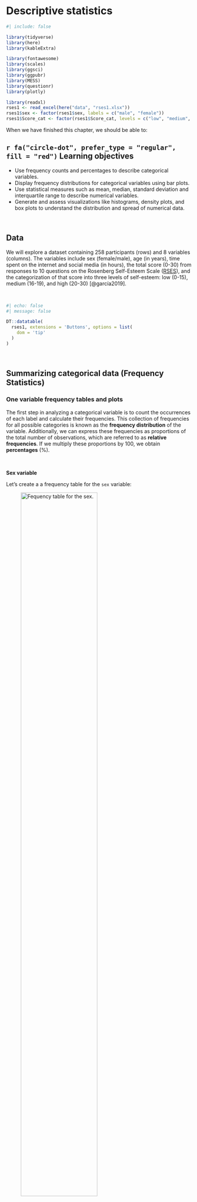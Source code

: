 # Descriptive statistics {#sec-descriptive}

```r
#| include: false

library(tidyverse)
library(here)
library(kableExtra)

library(fontawesome)
library(scales)
library(ggsci)
library(ggpubr)
library(MESS)
library(questionr)
library(plotly)

library(readxl)
rses1 <- read_excel(here("data", "rses1.xlsx"))
rses1$sex <- factor(rses1$sex, labels = c("male", "female"))
rses1$Score_cat <- factor(rses1$Score_cat, levels = c("low", "medium", "high"))
```

When we have finished this chapter, we should be able to:

::: {.callout-caution icon="false"}
## `r fa("circle-dot", prefer_type = "regular", fill = "red")` Learning objectives

-   Use frequency counts and percentages to describe categorical variables.
-   Display frequency distributions for categorical variables using bar plots.
-   Use statistical measures such as mean, median, standard deviation and interquartile range to describe numerical variables.
-   Generate and assess visualizations like histograms, density plots, and box plots to understand the distribution and spread of numerical data.
:::

 

## Data

We will explore a dataset containing 258 participants (rows) and 8 variables (columns). The variables include sex (female/male), age (in years), time spent on the internet and social media (in hours), the total score (0-30) from responses to 10 questions on the Rosenberg Self-Esteem Scale ([RSES](https://socy.umd.edu/about-us/using-rosenberg-self-esteem-scale)), and the categorization of that score into three levels of self-esteem: low (0-15), medium (16-19), and high (20-30) [@garcía2019].

 

```r
#| echo: false
#| message: false

DT::datatable(
  rses1, extensions = 'Buttons', options = list(
    dom = 'tip'
  )
)

```

 

## Summarizing categorical data (Frequency Statistics)

### One variable frequency tables and plots

The first step in analyzing a categorical variable is to count the occurrences of each label and calculate their frequencies. This collection of frequencies for all possible categories is known as the **frequency distribution** of the variable. Additionally, we can express these frequencies as proportions of the total number of observations, which are referred to as **relative frequencies**. If we multiply these proportions by 100, we obtain **percentages** (%).

 

**Sex variable**

Let's create a a frequency table for the `sex` variable:

![Fequency table for the sex.](images/tb001.png){#fig-tb001 width="70%"}

The table displays the following:

-   **Absolute frequency (n):** The number of participants in each category (male: 109, female: 149).

-   **Percentage (%):** The proportion of participants in each category relative to the total number of participants (relative frequency) multiplied by 100% (male: 109/258 x 100 = 42.2%, female: 149/258 x 100 = 57.8%). Note that the percentages sum up to 100% (42.2% + 57.8%).

-   **Cumulative percentage (%):** The sum of the percentage contributions of all categories up to and including the current one. For example, for the male category, the cumulative percentage is 42.2%. When combining male and female categories, the cumulative percentage is 42.2% + 57.8% = 100%. Therefore, the final cumulative percentage must equal 100%.

While frequency tables are extremely useful, plotting the data often provides a clearer presentation. For categorical variables, such as sex, it is straightforward to display the number of occurrences in each category using **bar plots**. The x-axis typically represents the categories of the variable—in this case, "male" and "female". The y-axis represents the frequency or count of occurrences for each category.

```r
#| echo: false
#| warning: false
#| message: false
#| label: fig-barsex1
#| fig-cap: Bar plot showing the frequency distribution of the sex.
#| fig-width: 5
#| fig-height: 4.5

# create a data frame with sex groups and their counts
dat0 <- rses1 |> 
  count(sex)

# plot the data
ggplot(dat0, aes(x = sex, y = n)) +
  geom_col(width=0.65, fill = "#0073C2") +
  geom_text(aes(label=n),
            vjust=1.6, color = "white", size = 3.5) +
  labs(x = "Sex", y = "Frequency") +
  theme_minimal(base_size = 14)
```

\vspace{15pt}

If the y-axis represents percentages (%), then each bar's height corresponds to the percentage of participants in that category. For example, the percentage of female participants is 57.8%.

```r
#| echo: false
#| warning: false
#| message: false
#| label: fig-barsex2
#| fig-cap: Bar plot showing the percentage of participants for each level of self-esteem.
#| fig-width: 5
#| fig-height: 4.5


# create a data frame with self-esteem levels, their counts, and percentages
dat1 <- dat0 |> 
  mutate(pct = round_percent(n, 1))

# plot the data
ggplot(dat1, aes(x = sex, y = pct)) +
  geom_col(width=0.65, fill = "#0073C2") +
  geom_text(aes(label=paste0(pct, "%")),
            vjust=1.6, color = "white", size = 3.5) +
  labs(x = "Sex", y = "Percentage") +
  scale_y_continuous(labels = scales::percent_format(scale = 1)) +
  theme_minimal(base_size = 14)
```

 

**Score_cat variable (self-esteem)**

Similarly, we can create the frequency table for the `Score_cat` (self-esteem) variable:

![Frequency table for the levels of self-esteem.](images/tb002.png){#fig-tb002 width="70%"}

In the above table, we observe that 40.3% (104 out of 258) of participants have a low level of self-esteem. When we combine the low and medium categories, the cumulative percentage is: 40.3% + 32.6% = 72.9%. Finally, for all categories (low, medium, high), the cumulative percentage sums to 72.9% + 27.1% = 100%.

@fig-baresteem1 illustrates the frequency distribution of self-esteem. The horizontal axis (*x-axis*) displays the different self-esteem categories, ordered according to increasing self-esteem levels, while the vertical axis (y-axis) shows the frequency of each category.

```r
#| echo: false
#| warning: false
#| message: false
#| label: fig-baresteem1
#| fig-cap: Bar plot showing the frequency for each level of self-esteem.
#| fig-width: 5
#| fig-height: 4.5


# create a data frame with self-esteem levels and their counts
dat2 <- rses1 |> 
  count(Score_cat)

# plot the data
ggplot(dat2, aes(x = Score_cat, y = n)) +
  geom_col(width=0.65, fill = "#0073C2") +
  geom_text(aes(label=n),
            vjust=1.6, color = "white", size = 3.5) +
  labs(x = "Self-esteem", y = "Frequency") +
  theme_minimal(base_size = 14)
```

@fig-baresteem2 illustrates the distribution of self-esteem using percentages. Most participants fall into the category of low self-esteem, accounting for 40.3% (172 out of 428), highlighting a significant portion of the sample that may benefit from targeted interventions or support.

```r
#| echo: false
#| warning: false
#| message: false
#| label: fig-baresteem2
#| fig-cap: Bar plot showing the percentage of participants for each level of self-esteem.
#| fig-width: 5
#| fig-height: 4.5


# create a data frame with self-esteem levels, their counts, and percentages
dat3 <- dat2 |> 
  mutate(pct = round_percent(n, 1))

# plot the data
ggplot(dat3, aes(x = Score_cat, y = pct)) +
  geom_col(width=0.65, fill = "#0073C2") +
  geom_text(aes(label=paste0(pct, "%")),
            vjust=1.6, color = "white", size = 3.5) +
  labs(x = "Self-esteem", y = "Percentage") +
  scale_y_continuous(labels = scales::percent_format(scale = 1)) +
  theme_minimal(base_size = 14)
```

 

::: callout-important
## Tips for simple bar plots

-   All bars should have equal width and equal spacing between them.
-   The height of each bar should correspond to the data it represents.
-   The bars should be plotted against a **common zero-valued baseline**.
:::

### Two variable tables (Contingency tables) and plots

**A. Frequency contingency table**

In addition to tabulating each variable separately, we might also be interested in exploring the association between two categorical variables. In this case, the resulting frequency table is a cross-tabulation, where each combination of levels from both variables is displayed. This type of table is called a **contingency table** because it shows the frequency of each category in one variable (e.g., sex), contingent upon the specific levels of the other variable (e.g., self-esteem), as shown in @fig-tb0.

![Frequency contingency table which cross tabulates sex and self-esteem levels. Each cell value in the table represents the count corresponding to the combination of categories from the two variables.](images/tb0.png){#fig-tb0 width="70%"}

**Note:** The table also typically includes **row and column totals**, also known as marginal totals, that sum the counts for each row and column, respectively.

 

**B. Joint distribution contingency table**

A **joint distribution** contingency table displays both the frequency of observations across categories of two variables and the **percentage distributions** of those frequencies. The percentages are calculated by dividing the frequency in each cell by the **overall total** (258), then multiplying the result by 100. This shows the percentage of the total observations that fall into each category combination.

![Joint distribution contingency table. The percentages are calculated by dividing the frequency in each cell by the overall total.](images/tb1.png){#fig-tb1 width="75%"}

 

**C. Conditional distribution contingency table**

Suppose we are interested in the distribution of **self-esteem levels** within each sex group, meaning we are observing how self-esteem vary **among males** and **among females**. By **conditioning** on sex, we divide each cell's frequency by the corresponding **row total** (row marginal total), rather than the overall total. This method allows us to examine the **conditional distribution** of self-esteem within each sex group. For example, the percentage of participants with low self-esteem, given that the participant is female, is calculated as (78/149) x 100 ≈ 52.4%.

![Conditional distribution contingency table. The percentages are calculated by dividing the frequency in each cell by the row marginal total.](images/tb2.png){#fig-tb2 width="75%"}

This data analysis indicates notable differences in self-esteem levels between male and female participants. Specifically, the percentage of female participants with low self-esteem (52.4%) is substantially greater than that of male participants (23.9%).

::: {.callout-tip icon="false"}
## `r fa("comment", fill = "#1DC5CE")` Comment

If we are interested in the distribution of **sex** within each self-esteem level, focusing on how the proportion of males and females varies within each self-esteem category, we condition on self-esteem. This means we divide each cell's frequency by the corresponding **column total**. For example, among those with low self-esteem, the percentage of females is (78/104) x 100 ≈ 75.0%
:::

 

We can also graphically present the data in the table shown in @fig-tb2. A side-by-side bar plot (@fig-sidebar) or, preferably, a grouped bar plot (@fig-groupbar) can facilitate easier visual comparisons.

```r
#| echo: false
#| warning: false
#| message: false
#| label: fig-sidebar
#| fig-cap: Side-by-side bar plot showing by self-esteem level and sex.
#| fig-width: 7
#| fig-height: 5.5

# create a data frame with ordered self-esteem levels and their counts by sex
dat4 <- rses1 |> 
  count(Score_cat, sex) |>  
  group_by(sex) |> 
  mutate(pct = round_percent(n, 1)) |> 
  ungroup()

ggplot(dat4) + 
  geom_col(aes(Score_cat, pct, fill = sex), width = 0.7, position = "dodge") +
  geom_text(aes(Score_cat, pct, label = paste0(pct, "%"), 
                group = sex), color = "white", size = 3.5, vjust=1.2,
            position = position_dodge(width = .9)) +
  labs(x = "Self-esteem", y = "Percentage") +
  scale_y_continuous(labels = scales::percent_format(scale = 1)) +
  scale_fill_jco() +
  theme_minimal(base_size = 14) +
  theme(legend.position="none",
        axis.text.x = element_text(angle = 45, hjust = 1)) +
  facet_wrap(~sex, ncol = 2)
```

```r
#| echo: false
#| warning: false
#| message: false
#| label: fig-groupbar
#| fig-cap: Grouped bar plot showing by self-esteem level and sex.
#| fig-width: 8
#| fig-height: 5

ggplot(dat4) + 
  geom_col(aes(Score_cat, pct, fill = sex), width = 0.8, position = "dodge") +
  geom_text(aes(Score_cat, pct, label = paste0(pct, "%"), 
                group = sex), color = "white", size = 3.5, vjust=1.2,
            position = position_dodge(width = .9)) +
  labs(x = "Self-esteem", y = "Percentage") +
  scale_y_continuous(labels = scales::percent_format(scale = 1)) +
  scale_fill_jco() +
  theme_minimal(base_size = 14)

```

Alternatively, we can create a stacked bar plot, where the bars are segmented by self-esteem levels. @fig-stackbar illustrates a **100% stacked bar plot**, which displays the percentage of each self-esteem level (low, medium, high) among male and female participants, emphasizing the relative differences within each group. For example, the plot shows that a higher proportion of females have low self-esteem (52.4%) compared to males (23.9%), while males have a higher proportion of medium (43.1%) and high self-esteem (33%) compared to females.

```r
#| echo: false
#| warning: false
#| message: false
#| label: fig-stackbar
#| fig-cap: A horizontal stacked bar plot showing the distribution of self-esteem stratified by sex.
#| fig-width: 8
#| fig-height: 2.5

# create a data frame with self-esteem levels and their counts by sex
dat5 <- rses1 |> 
  group_by(sex) |> 
  count(Score_cat) |> 
  mutate(pct = round_percent(n, 2)) |> 
  ungroup()

ggplot(dat5, aes(x = sex, y = pct, fill = forcats::fct_rev(Score_cat)))+
  geom_bar(stat = "identity", width = 0.8)+
  geom_text(aes(label = paste0(round(pct, 1), "%"), y = pct), size = 3,
            position = position_stack(vjust = 0.5)) +
  coord_flip()+
  scale_fill_simpsons() +
  scale_y_continuous(labels = scales::percent_format(scale = 1))+
  labs(x = "Sex", y = "Percentage", fill = "Self-esteem") +
  theme_minimal(base_size = 14)
```

\vspace{10pt}

::: callout-warning
## Caution

One consideration when using stacked bar plots is the number of variable levels: with many categories, stacked bar plots can become confusing.
:::

 

## Summarizing numerical data (Summary Statistics)

Summary measures are **single numerical values** that summarize a set of data. Numeric data can be described using two main types of summary measures (\@tbl-measures).

1.  Measures of **central location**: These describe the "center" of the data distribution. Common examples include the mean, median, and mode.

2.  Measures of **dispersion**: These quantify the spread of values around the central value. Examples include the range, interquartile range (IQR), variance, and standard deviation.

 

| **Measures of Central Location** | **Measures of Dispersion** |
|:-----------------------------|:-----------------------------------------|
| • Mean | • Variance |
| • Median | • Standard Deviation |
| • Mode | • Range (Minimum, Maximum) |
|  | • Interquartile Range (1st and 3rd Quartiles) |

: Common summary measures of central location and dispersion {#tbl-measures}

 

Additionally, **measures of shape** such as the sample coefficients of **skewness** and **kurtosis** provide further insights by revealing the overall shape and characteristics of the distribution.

### Measures of central location

**A. Sample Mean or Average**

::: content-box-purple
The arithmetic mean, or average, denoted as $\bar{x}$, is calculated by dividing the sum of all values in a set by the total number of values in the set.
:::

$$\bar{x}= \frac{Sum \ of \ values}{Number \ of \ values}$$ {#eq-mean}

***Example***

We subset the data to a smaller sample to make it easier to manually calculate the summary measures. As an example, we will use the number of hours per day spent on the internet by 15-year-old females with low self-esteem, which are as follows:

$$ 5 \ \ \ \ \  4  \ \ \ \ \ 12 \ \ \ \ \  8 \ \ \ \ \  4 $$

To calculate the mean, we use the @eq-mean:

$$\bar{x} = \frac{5 + 4 + 12 + 8 + 4}{5} = \frac{33}{5} = 6.6 \ hours$$

 

To highlight how outliers affect the mean, suppose we add a value of 24 to the dataset. This new data point is considered an **outlier**, as it is substantially higher than the other values in the dataset. Since 24 hours is the maximum possible in a single day, this extreme value clearly stands out from the rest of the observations.

Our new dataset becomes:

$$ 5 \ \ \ \ \  4  \ \ \ \ \ 12 \ \ \ \ \  8 \ \ \ \ \  4 \ \ \ \ \  \underline{24}$$

We can determine the new mean, $\bar{x}_{new}$, by adding up all six values and dividing by six:

$$\bar{x}_{new}= \frac{5 + 4 + 12 + 8 + 4 + 24}{6} = \frac{57}{6} = 9.5 \ hours$$

After adding this outlier, the mean increased from 6.6 to 9.5. This significant rise of 2.9 hours illustrates how outliers can distort the average, making it less representative of the dataset.

 

::: content-box-blue
**Advantages of mean**

-   It uses all the data values in the calculation and is the balance point of the data.
-   It is algebraically defined and thus mathematically manageable.

**Disadvantages of mean**

-   It is highly influenced by the presence of **outliers**—values that are abnormally high or low—making it a non-resistant summary measure.
-   It cannot be easily determined by simply inspecting the data and is usually not equal to any of the individual values in the sample.
:::

 

**B. Median of the sample**

The **sample median**, denoted as *md*, is an alternative measure of location that is less sensitive to outliers than mean.

::: content-box-purple
The median is calculated by first sorting the observed values (i.e. arranging them in an ascending or descending order) and selecting the middle one. If the number of observations is **odd**, the median corresponds to the number in the middle of the sorted values. If the number of observations is **even**, the median is the average of the two middle numbers.
:::

***Example***

First, we sort the observed values from smallest to largest:

**Observed values:** $\ \ \ \ \ 5 \ \ \ \ \  4  \ \ \ \ \ 12 \ \ \ \ \  8 \ \ \ \ \  4$

**Sorted values:** $\ \ \ \ \ \ \ \ \  4 \ \ \ \ \  4 \ \ \ \ \ \  5 \ \ \ \ \ \  8  \ \ \ \ \ 12$

The number of observations is 5, which is an **odd** number; therefore, the median corresponds to the value in the middle of the sorted data:

$$ 4 \ \ \ \ \ 4 \ \ \ \ \ \textcolor{black}{\textbf{5}} \ \ \ \ \ 8 \ \ \ \ \ 12 $$

$$md = 5 \ hours$$  

Now let's examine how the median responds to an outlier by adding the value of 24 to the data. In this case, the number of observations becomes 6, which is an **even** number. The new median, $md_{new}$, is the average of the two middle numbers, 5 and 8:

$$ 4 \ \ \ \ \ 4 \ \ \ \ \ \textcolor{black}{\textbf{5}} \ \ \ \ \ \textcolor{black}{\textbf{8}} \ \ \ \ \ 12 \ \ \ \ \ \underline{24}$$

$$md_{new} = \frac{5 + 8}{2} = \frac{13}{2} = 6.5 \ hours$$

We observe that the median is not strongly influenced by the addition of the outlier, as it only increased from 5 to 6.5. This demonstrates that the median is more resistant to outliers compared to the mean.

 

::: content-box-blue
**Advantages of median**

-   It is resistant to extreme values (outliers) compared to the mean.

**Disadvantages of median**

-   It ignores the actual values of the data points, potentially losing some information about the data.
:::

 

**C. Mode of the sample**

Another measure of location is the **mode** of the sample.

::: content-box-purple
Mode represents the value that occurs **most frequently** in a set of data values.
:::

***Example***

In our example, the value of 4 appears twice in the data:

$$ 5 \ \ \ \ \ \textcolor{black}{\textbf{4}} \ \ \ \ \ 12 \ \ \ \ \ 8 \ \ \ \ \ \textcolor{black}{\textbf{4}} $$

Therefore, the mode is:

$$ Mode = 4$$

It's important to note that some datasets may not have a mode if each value occurs only once. For example, if we replace one of the fours with a three:

$$ 5 \ \ \ \ \  \underline{3}  \ \ \ \ \ 12 \ \ \ \ \  8 \ \ \ \ \  4 $$ In this case, no value repeats, so the dataset has no mode.

 

However, if we replace the 12 with an 8, the dataset becomes:

$$ 5 \ \ \ \ \  \textcolor{red}{\textbf{4}}  \ \ \ \ \ \underline{\textcolor{green}{\textbf{8}}} \ \ \ \ \  \textcolor{green}{\textbf{8}} \ \ \ \ \  \textcolor{red}{\textbf{4}} $$

Here, both 4 and 8 appear twice, making the dataset bimodal, meaning it has two modes.

$$ \textcolor{red}{Mode1 = 4}$$ and

$$ \textcolor{green}{Mode2 = 8}$$

 

::: {.callout-tip icon="false"}
## `r fa("comment", fill = "#1DC5CE")` Comment

While the mode is less commonly used for numerical data, it can be a useful measure of central tendency for categorical data, representing the category with the highest frequency.
:::

 

### Measures of dispersion

**A. Range of the sample**

::: content-box-purple
The **range** is the difference between the maximum and minimum values in a dataset.
:::

$$range = Max - Min$$ {#eq-range}

The **minimum (Min)** value represents the lowest value observed in a dataset, while the **maximum (Max)** value represents the highest value. These values provide valuable insights into the range and potential outliers within the dataset.

***Example***

Let's determine the range for the sorted data in our example:

$$ \textcolor{black}{\textbf{4}} \ \ \ \ \  4 \ \ \ \ \ 5  \ \ \ \ \ 8 \ \ \ \ \ \textcolor{black}{\textbf{12}}$$

The minimum is Min = 4 hours, and the maximum is Max = 12 hours. Therefore, according to @eq-range:

$$ range = 12 - 4 = 8 \ hours$$

 

Let's add the extreme value of 24 to the data.

$$ \textcolor{black}{\textbf{4}} \ \ \ \ \ 4 \ \ \ \ \ 5  \ \ \ \ \ 8 \ \ \ \ \ 12 \ \ \ \ \ \underline{\textcolor{black}{\textbf{24}}}$$

In this case, the range becomes:

$$range = 24 -4 = 20 \ hours$$

::: content-box-gray
The main disadvantages of the range as a measure of dispersion are its sensitivity to outliers and the fact that it uses only the extreme values, ignoring all other data points.
:::

 

**B. Inter-quartile range of the sample**

In the presence of outliers, the interquartile range (IQR) can provide a more accurate measure of the spread of the majority of the data. Before we define the interquartile range (IQR), let's first clarify some basic concepts, specifically quantiles and quartiles.

A quantile indicates the value below which a certain proportion of the data falls. The most commonly used quantiles are known as **quartiles**:

-   $Q_1$ (lower quartile) represents the value at which 25% of the data falls below it and 75% falls above it.

-   $Q_2$ (median) is the middle value when the data is arranged in ascending or descending order.

-   $Q_3$ (upper quartile) represents the value at which 75% of the data falls below it and 25% falls above it.

::: content-box-purple
Interquartile range is the difference between the third quartile (or upper quartile) and the first quartile (or lower quartile) in an ordered data set.
:::

$$IQR = Q_3 - Q_1$$ {#eq-iqr}

Therefore, the IQR focuses on the middle 50% of the dataset.

![Quartiles and inter-quartile range.](images/iqr.png){#fig-iqr width="50%"}

It's important to note that different statistical software packages may produce slightly different quartiles and interquartile ranges (IQRs) for the same dataset, especially when there are only a few values present. This discrepancy is due to the **numerous definitions** of sample quantiles used in statistical software packages [@hyndman1996]. While discussing these differences is beyond the scope of this introductory course, we will focus on the results provided by Jamovi.

***Example***

In our example, the first quartile is $Q_1 = 4$ hours, and the third quartile is $Q_3 = 8$ hours.

$$ 4 \ \ \ \ \  \textcolor{black}{\textbf{4}} \ \ \ \ \ 5  \ \ \ \ \ \textcolor{black}{\textbf{8}} \ \ \ \ \ 12$$

Therefore, the inter-quartile range is:

$$IQR = Q_3 - Q1 = 8 - 4 = 4$$

 

After adding an extreme value such as 24, our example sorted dataset is as follows:

$$ 4 \ \ \ \ \ 4 \ \ \ \ \ 5  \ \ \ \ \ 8 \ \ \ \ \ 12 \ \ \ \ \ \underline{24}$$

We would expect $Q_1$ to have a value between 4 and 5, and $Q_3$ to fall between 8 and 12. JAMOVI provides $Q_1 = 4.25$ hours, and $Q_3 =11$ hours. Therefore, the new inter-quartile range is:

$$IQR_{new} = Q_3 - Q1 = 11 - 4.25 = 6.75$$

::: content-box-gray
As with the range, greater variability in the data typically leads to a larger IQR. However, unlike the range, the **IQR is resistant to outliers**, as it is not influenced by observations below the first quartile or above the third quartile.
:::

 

**C. Sample variance**

Sample variance, denoted as $s^2$, is a measure of spread of the data based on the **deviations** of the data values from the mean. However, when we average these deviations, the sum always equals zero. This occurs because the mean acts as a balance point where the total positive and negative deviations cancel each other out. To resolve this issue, we calculate the variance using **squared deviations**, which ensures that all values contribute positively to the measure of spread.

::: content-box-purple
Mathematically, the sample variance, $s^2$, is calculated as the sum of the squared deviations from the sample mean, divided by the number of observations minus 1.
:::

$$s^2 = \frac{\text{Sum of squared deviations}}{\text{Number of values} - 1}$$ {#eq-var}

***Example***

The original values are:

$$ 5 \ \ \ \ \  4  \ \ \ \ \ 12 \ \ \ \ \  8 \ \ \ \ \  4 $$

and we have calculated the mean, $\bar{x} = 6.6$. The deviation (difference) from the mean for the first value is calculated as 5 - 6.6 = -1.6, and for the second value, it is 4 - 6.6 = -2.6, and so on.

Thus, according to @eq-var:

$$
\begin{align*}
s^2 &= \frac{(5 - 6.6)^2 + (4 - 6.6)^2 + (12 - 6.6)^2 + (8 - 6.6)^2 + (4 - 6.6)^2}{5 - 1} \\
    &= \frac{(-1.6)^2 + (-2.6)^2 + (5.4)^2 + (1.4)^2 + (-2.6)^2}{4} \\
    &= \frac{2.56 + 6.76 + 29.16 + 1.96 + 6.76}{4} \\
    &= \frac{47.20}{4} \\
    &= 11.80 \ hours^2
\end{align*}
$$

 

Now let's examine how the variance responds to an outlier by adding the value of 24 to the data. The new mean is $\bar{x}_{new} = 9.5$, and the variance is calculated as follows:

$$
\begin{align*}
s^2 &= \frac{(5 - 9.5)^2 + (4 - 9.5)^2 + (12 - 9.5)^2 + (8 - 9.5)^2 + (4 - 9.5)^2 + (24 - 9.5)^2}{6 - 1} \\
    &= \frac{(-4.5)^2 + (-5.5)^2 + (2.5)^2 + (-1.5)^2 + (-5.5)^2 + (14.5)^2}{5} \\
    &= \frac{20.25 + 30.25 + 6.25 + 2.25 + 30.25 + 210.25}{5} \\
    &= \frac{299.5}{5} \\
    &= 59.9 \ hours^2
\end{align*}
$$

The variance is sensitive to outliers because it is based on the **squared** deviations from the mean. As a result, even a single extreme value can significantly increase the variance, making it a less reliable measure of spread when outliers are present.

::: content-box-gray
The variance, being expressed in square units, **is not** the preferred metric for describing the variability of data.
:::

 

**D. Standard deviation of the sample**

Standard deviation is one of the most common measures of spread and is particularly useful for assessing how far the data points are distributed from the mean.

::: content-box-purple
Standard deviation, denoted as *s* or *sd*, represents the typical distance of observations from the mean. It is calculated as the square root of the sample variance.
:::

$$s = \sqrt{s^2}$$ {#eq-sd}

***Example***

The standard deviation is:

$$s = \sqrt{11.8} = 3.44 \ hours$$

and is expressed in the same units as the original data values.

 

With the addition of the value 25, the standard deviation becomes:

$$s = \sqrt{59.9} = 7.74 \ hours$$

::: content-box-gray
The standard deviation uses all observations in a dataset for its calculation and is expressed in the same units as the original data. However, it is sensitive to outliers, which can substantially influence its value.
:::

 

### Plots for continuous variables

When visualizing continuous data, several types of plots can be used to understand the distribution, spread, and overall patterns in the data.

In the following examples, we will use the **complete** dataset consisting of 258 observations.

 

**A. Frequency histogram**

The most common way to present the frequency distribution of numerical data, especially when there are many observations, is through a **histogram**. Histograms visualize the data distribution as **a series of bars without gaps** between them (unless a particular bin has zero frequency), in contrast to bar plots. Each bar typically represents a range of numeric values known as a **bin** (or class), with the height of the bar indicating the **frequency** of observations (counts) within that particular bin. Below are the frequency histograms for `age` and `time_spent`:

```r
#| echo: false
#| warning: false
#| message: false
#| label: fig-histog1
#| fig-cap: "Histograms of age and time spent variables."
#| fig-subcap: 
#|   - "Histogram of age."
#|   - "Histogram of time spent."
#| layout-ncol: 2


# histogram of age
p1 <- ggplot(rses1, aes(x = age)) +
  geom_histogram(binwidth = 1, fill = "#7F7FFF", color="black", alpha = 0.6) + 
  scale_x_continuous(breaks = seq(14, 22, by = 1)) +
  theme_minimal(base_size = 14) +
  labs(title = "Histogram: age", y = "Frequency")

ggplotly(p1)

# histogram of time_spent
p2 <- ggplot(rses1, aes(x = time_spent)) +
  geom_histogram(binwidth = 1, fill = "#7F7FFF", color="black", alpha = 0.6) +
  scale_x_continuous(breaks = seq(0, 18, by = 2)) +
  theme_minimal(base_size = 14) +
  labs(title = "Histogram: Time spent", y = "Frequency")

ggplotly(p2)

```

In @fig-histog1(a), the `age` distribution exhibits a symmetrical bell-shaped form, with the highest frequency occurring around 18 years old. The participants’ ages range approximately from 14 to 22 years. In @fig-histog1(b), the `time_spent` variable follows a right-skewed distribution, with a higher frequency occurring around 3 hours and a range roughly from 0 to 18 hours.

::: {.callout-tip icon="false"}
## `r fa("comment", fill = "#1DC5CE")` Comment

The visual appearance of a histogram is greatly influenced by the choice of the **binwidth** (the difference between the lower and upper limits of the bin). If the binwidth is too small (resulting in a large number of bins), the histogram may appear overly detailed and noisy, making it difficult to discern meaningful patterns. Conversely, if the binwidth is too large (resulting in a small number of bins), important features of the data distribution may be obscured. Experimenting with different binwidths helps us find the optimal setting that best represents the data, resulting in a more informative visualization.
:::

 

To summarize, a histogram provides information on:

-   The distribution of the data, whether it's symmetrical or asymmetrical, and the presence of any outliers.

-   The location of the peak(s) in the distribution.

-   The degree of variability within the data, indicating the spread and range covered by the data.

 

**B. Density plot**

A **density plot** is another way to represent the distribution of numerical data, often seen as a smoother version of a histogram (@fig-density1). Moreover, density curves are typically scaled so that the area under the curve equals one.

 

```r
#| echo: false
#| warning: false
#| message: false
#| label: fig-density1
#| fig-cap: "Density plots of age and time spent variables."
#| fig-subcap: 
#|   - "Histogram of age."
#|   - "Histogram of time spent."
#| layout-ncol: 2


# density plot of age
ggplot(rses1, aes(x = age)) +
  geom_density(fill="#7F7FFF", color="#8fb4d9", adjust = 1.5, alpha=0.6) +
  theme_minimal(base_size = 12) +
  labs(title = "Density Plot: age", y = "Density")

# density plot of time_spent
ggplot(rses1, aes(x = time_spent)) +
  geom_density(fill="#7F7FFF", color="#8fb4d9", adjust = 1.5, alpha=0.6) +
  theme_minimal(base_size = 12) +
  labs(title = "Density Plot: Time spent", y = "Density")

```

 

**C. Box Plots**

Box plots are useful for visualizing the central tendency and spread of continuous data, particularly when comparing distributions across multiple groups.

![Anatomy of a (horizontal) boxplot.](images/boxplot.png){#fig-boxplot width="70%"}

This type of graph uses boxes and lines to represent the distributions. In @fig-boxplot the box boundaries indicate the interquartile range (IQR), covering the middle 50% of the data, with a horizontal line inside the box representing the median. Whiskers extend from the box to capture the range of the remaining data, providing additional insight into the spread. Data points lying outside the whiskers are displayed as individual dots and are considered potential outliers.

 

```r
#| echo: false
#| warning: false
#| message: false
#| label: fig-boxplot1
#| fig-cap: "Box plots of age and time spent variables."
#| fig-subcap: 
#|   - "Vertical box plot of age."
#|   - "Vertical box plot of time spent."
#| layout-ncol: 2


# box plot of age
p3 <- ggplot(rses1, aes( y=age)) + 
  geom_boxplot(fill="slateblue", alpha=0.2,width=0.5) + 
  xlab("")+
  ylab("Age in years")+ 
  theme_minimal(base_size = 14) 

ggplotly(p3)

# box plot of time_spent
p4 <- ggplot(rses1, aes( y=time_spent)) + 
  geom_boxplot(fill="slateblue", alpha=0.2,width=0.5) + 
  xlab("")+
  ylab("Time spent in hours")+ 
  theme_minimal(base_size = 14) 

ggplotly(p4)
```

::: {.callout-tip icon="false"}
## `r fa("comment", fill = "#1DC5CE")` Comment

We have already discussed outliers—observations that exhibit unusually large or small values compared to the rest of the dataset. Outliers can arise from several sources: they may result from incorrect measurements, such as data entry errors or instrument malfunctions, or they may originate from a different population than the rest of the data, indicating a "rare" event. Understanding the causes of outliers is essential for proper data analysis and interpretation.

\vspace{10pt}

We typically **identify outliers using the interquartile range** (IQR), where any value outside the interval (Q1 - 1.5 \* IQR, Q3 + 1.5 \* IQR) is considered a potential outlier (Tukey’s method). This interval extends 1.5 times the IQR below the first quartile (Q1) and above the third quartile (Q3).
:::
